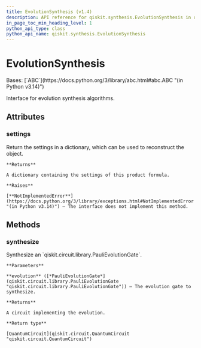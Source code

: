 ```yaml
---
title: EvolutionSynthesis (v1.4)
description: API reference for qiskit.synthesis.EvolutionSynthesis in qiskit v1.4
in_page_toc_min_heading_level: 1
python_api_type: class
python_api_name: qiskit.synthesis.EvolutionSynthesis
---
```


# EvolutionSynthesis

<Class id="qiskit.synthesis.EvolutionSynthesis" isDedicatedPage={true} github="https://github.com/Qiskit/qiskit/tree/stable/1.4/qiskit/synthesis/evolution/evolution_synthesis.py#L21-L48" signature="qiskit.synthesis.EvolutionSynthesis" modifiers="class">
  Bases: [`ABC`](https://docs.python.org/3/library/abc.html#abc.ABC "(in Python v3.14)")

  Interface for evolution synthesis algorithms.

  ## Attributes

  ### settings

  <Attribute id="qiskit.synthesis.EvolutionSynthesis.settings">
    Return the settings in a dictionary, which can be used to reconstruct the object.

    **Returns**

    A dictionary containing the settings of this product formula.

    **Raises**

    [**NotImplementedError**](https://docs.python.org/3/library/exceptions.html#NotImplementedError "(in Python v3.14)") – The interface does not implement this method.
  </Attribute>

  ## Methods

  ### synthesize

  <Function id="qiskit.synthesis.EvolutionSynthesis.synthesize" github="https://github.com/Qiskit/qiskit/tree/stable/1.4/qiskit/synthesis/evolution/evolution_synthesis.py#L24-L34" signature="synthesize(evolution)" modifiers="abstract">
    Synthesize an `qiskit.circuit.library.PauliEvolutionGate`.

    **Parameters**

    **evolution** ([*PauliEvolutionGate*](qiskit.circuit.library.PauliEvolutionGate "qiskit.circuit.library.PauliEvolutionGate")) – The evolution gate to synthesize.

    **Returns**

    A circuit implementing the evolution.

    **Return type**

    [QuantumCircuit](qiskit.circuit.QuantumCircuit "qiskit.circuit.QuantumCircuit")
  </Function>
</Class>


